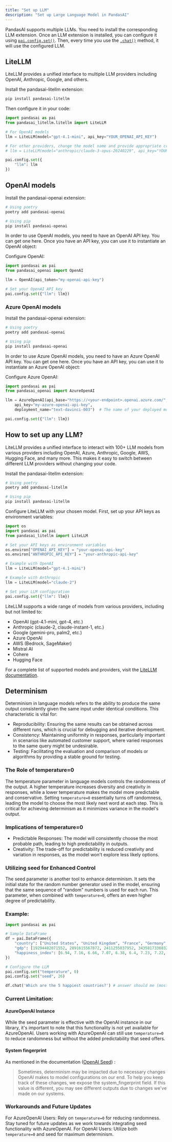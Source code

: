 ```yaml
---
title: "Set up LLM"
description: "Set up Large Language Model in PandasAI"
---
```


PandasAI supports multiple LLMs.
You need to install the corresponding LLM extension.
Once an LLM extension is installed, you can configure it using [`pai.config.set()`](/v3/overview-nl#configure-the-nl-layer).
Then, every time you use the [`.chat()`](/v3/chat-and-output) method, it will use the configured LLM.

## LiteLLM

LiteLLM provides a unified interface to multiple LLM providers including OpenAI, Anthropic, Google, and others.

Install the pandasai-litellm extension:

```bash
pip install pandasai-litellm
```

Then configure it in your code:

```python
import pandasai as pai
from pandasai_litellm.litellm import LiteLLM

# For OpenAI models
llm = LiteLLM(model="gpt-4.1-mini", api_key="YOUR_OPENAI_API_KEY")

# For other providers, change the model name and provide appropriate credentials
# llm = LiteLLM(model="anthropic/claude-3-opus-20240229", api_key="YOUR_ANTHROPIC_API_KEY")

pai.config.set({
    "llm": llm
})
```

## OpenAI models

Install the pandasai-openai extension:

```bash
# Using poetry
poetry add pandasai-openai

# Using pip
pip install pandasai-openai
```

In order to use OpenAI models, you need to have an OpenAI API key. You can get one here.
Once you have an API key, you can use it to instantiate an OpenAI object:

Configure OpenAI:

```python
import pandasai as pai
from pandasai_openai import OpenAI

llm = OpenAI(api_token="my-openai-api-key")

# Set your OpenAI API key
pai.config.set({"llm": llm})
```

### Azure OpenAI models

Install the pandasai-openai extension:

```bash
# Using poetry
poetry add pandasai-openai

# Using pip
pip install pandasai-openai
```

In order to use Azure OpenAI models, you need to have an Azure OpenAI API key. You can get one here.
Once you have an API key, you can use it to instantiate an Azure OpenAI object:

Configure Azure OpenAI:

```python
import pandasai as pai
from pandasai_openai import AzureOpenAI

llm = AzureOpenAI(api_base="https://<your-endpoint>.openai.azure.com/",
    api_key="my-azure-openai-api-key",
    deployment_name="text-davinci-003")  # The name of your deployed model

pai.config.set({"llm": llm})
```

## How to set up any LLM?

LiteLLM provides a unified interface to interact with 100+ LLM models from various providers including OpenAI, Azure, Anthropic, Google, AWS, Hugging Face, and many more. This makes it easy to switch between different LLM providers without changing your code.

Install the pandasai-litellm extension:

```bash
# Using poetry
poetry add pandasai-litellm

# Using pip
pip install pandasai-litellm
```

Configure LiteLLM with your chosen model. First, set up your API keys as environment variables:

```python
import os
import pandasai as pai
from pandasai_litellm import LiteLLM

# Set your API keys as environment variables
os.environ["OPENAI_API_KEY"] = "your-openai-api-key"
os.environ["ANTHROPIC_API_KEY"] = "your-anthropic-api-key"

# Example with OpenAI
llm = LiteLLM(model="gpt-4.1-mini")

# Example with Anthropic
llm = LiteLLM(model="claude-2")

# Set your LLM configuration
pai.config.set({"llm": llm})
```

LiteLLM supports a wide range of models from various providers, including but not limited to:

- OpenAI (gpt-4.1-mini, gpt-4, etc.)
- Anthropic (claude-2, claude-instant-1, etc.)
- Google (gemini-pro, palm2, etc.)
- Azure OpenAI
- AWS (Bedrock, SageMaker)
- Mistral AI
- Cohere
- Hugging Face

For a complete list of supported models and providers, visit the [LiteLLM documentation](https://docs.litellm.ai/docs/providers).

## Determinism

Determinism in language models refers to the ability to produce the same output consistently given the same input under identical conditions. This characteristic is vital for:

- Reproducibility: Ensuring the same results can be obtained across different runs, which is crucial for debugging and iterative development.
- Consistency: Maintaining uniformity in responses, particularly important in scenarios like automated customer support, where varied responses to the same query might be undesirable.
- Testing: Facilitating the evaluation and comparison of models or algorithms by providing a stable ground for testing.

### The Role of temperature=0

The temperature parameter in language models controls the randomness of the output. A higher temperature increases diversity and creativity in responses, while a lower temperature makes the model more predictable and conservative. Setting `temperature=0` essentially turns off randomness, leading the model to choose the most likely next word at each step. This is critical for achieving determinism as it minimizes variance in the model's output.

### Implications of temperature=0

- Predictable Responses: The model will consistently choose the most probable path, leading to high predictability in outputs.
- Creativity: The trade-off for predictability is reduced creativity and variation in responses, as the model won't explore less likely options.

### Utilizing seed for Enhanced Control

The seed parameter is another tool to enhance determinism. It sets the initial state for the random number generator used in the model, ensuring that the same sequence of "random" numbers is used for each run. This parameter, when combined with `temperature=0`, offers an even higher degree of predictability.

### Example:

```python
import pandasai as pai

# Sample DataFrame
df = pai.DataFrame({
    "country": ["United States", "United Kingdom", "France", "Germany", "Italy", "Spain", "Canada", "Australia", "Japan", "China"],
    "gdp": [19294482071552, 2891615567872, 2411255037952, 3435817336832, 1745433788416, 1181205135360, 1607402389504, 1490967855104, 4380756541440, 14631844184064],
    "happiness_index": [6.94, 7.16, 6.66, 7.07, 6.38, 6.4, 7.23, 7.22, 5.87, 5.12]
})

# Configure the LLM
pai.config.set("temperature", 0)
pai.config.set("seed", 26)

df.chat('Which are the 5 happiest countries?') # answer should me (mostly) consistent across devices.
```

### Current Limitation:

#### AzureOpenAI Instance

While the seed parameter is effective with the OpenAI instance in our library, it's important to note that this functionality is not yet available for AzureOpenAI. Users working with AzureOpenAI can still use `temperature=0` to reduce randomness but without the added predictability that seed offers.

#### System fingerprint

As mentioned in the documentation ([OpenAI Seed](https://platform.openai.com/docs/guides/text-generation/reproducible-outputs)) :

> Sometimes, determinism may be impacted due to necessary changes OpenAI makes to model configurations on our end. To help you keep track of these changes, we expose the system_fingerprint field. If this value is different, you may see different outputs due to changes we've made on our systems.

### Workarounds and Future Updates

For AzureOpenAI Users: Rely on `temperature=0` for reducing randomness. Stay tuned for future updates as we work towards integrating seed functionality with AzureOpenAI.
For OpenAI Users: Utilize both `temperature=0` and seed for maximum determinism.
